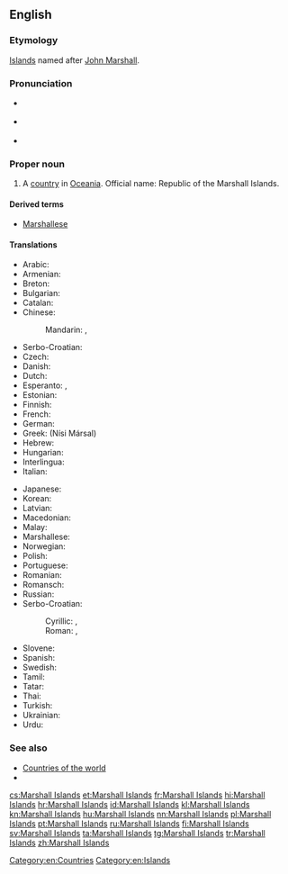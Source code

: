 ==English==

===Etymology===
[[Island]]s named after [[w:John Marshall (British captain)|John Marshall]].

===Pronunciation===
* {{a|UK}} {{IPA|/ˈmɑː.ʃəl ˈai.ləndz/}}
* {{a|US}} {{IPA|/ˈmɑɹ.ʃəl ˈai.ləndz/}}
* {{audio|en-us-Marshall Islands.ogg|Audio (US)}}

===Proper noun===
{{en-proper noun|head=[[Marshall]] [[island|Islands]]}}

# A [[country]] in [[Oceania]]. Official name: Republic of the Marshall Islands.

====Derived terms====
* [[Marshallese]]

====Translations====
{{trans-top|Republic of the Marshall Islands}}
* Arabic: {{t-|ar|جزر مارشال|f|p|tr=juzur marshal}}
* Armenian: {{t-|hy|Մարշալյան Կղզիներ|tr=Marshalyan Kghziner|sc=Armn}}
* Breton: {{t-|br|Inizi Marshall}}
* Bulgarian: {{t-|bg|Маршалови острови|tr=Maršalovi ostrovi|sc=Cyrl}}
* Catalan: {{t+|ca|illes Marshall|f|p}}
* Chinese:
*: Mandarin: {{t-|cmn|馬紹爾群島|sc=Hani}}, {{t-|cmn|马绍尔群岛|tr=Mǎshào'ěr qúndǎo|sc=Hani}}
* Serbo-Croatian: {{t-|sh|Maršalovi Otoci}}
* Czech: {{t+|cs|Marshallovy ostrovy|m|p}}
* Danish: {{t+|da|Marshalløerne}}
* Dutch: {{t+|nl|Marshalleilanden}}
* Esperanto: {{t-|eo|Marŝala Insularo}}, {{t-|eo|Marŝaloj}}
* Estonian: {{t-|et|Marshalli Saared}}
* Finnish: {{t+|fi|Marshallinsaaret}}
* French: {{t+|fr|Îles Marshall|f|p}}
* German: {{t+|de|Marshallinseln}}
* Greek: {{t+|el|Νήσοι Μάρσαλ|m|p}} (Nísi Mársal)
* Hebrew: {{t-|he|איי מרשל|tr=Iyey Marshal|sc=Hebr}}
* Hungarian: {{t-|hu|Marsall-szigetek}}
* Interlingua: {{t-|ia|Insulas Marshall}}
* Italian: {{t-|it|Isole Marshall|f|p}}
{{trans-mid}}
* Japanese: {{t-|ja|マーシャル諸島|tr=Māsharu shotō}}
* Korean: {{t+|ko|마셜 제도|tr=Masyeol jedo}}
* Latvian: {{t-|lv|Maršalo salos}}
* Macedonian: {{t-|mk|Маршалови Острови|m|p|tr=Maršálovi Óstrovi}}
* Malay: {{t-|ms|Kepulauan Marshall}}
* Marshallese: {{t-|mh|Aelōn̄ in M̧ajeļ}}
* Norwegian: {{t-|no|Marshalløyene}}
* Polish: {{t+|pl|Wyspy Marshalla}}
* Portuguese: {{t+|pt|Ilhas Marshall}}
* Romanian: {{t-|ro|Insulele Marshall}}
* Romansch: {{t-|rm|Inslas da Marshall|f|p}}
* Russian: {{t-|ru|Маршалловы острова|m|p|tr=Máršallovy ostrová}}
* Serbo-Croatian:
*: Cyrillic: {{t-|sh|Маршалова Острва|n|p}}, {{t-|sh|Маршалска острва}}
*: Roman: {{t-|sh|Maršalova Ostrva|n|p}}, {{t-|sh|Maršalska ostrva}}
* Slovene: {{t-|sl|Marshallovi otoki}}
* Spanish: {{t+|es|Islas Marshall|f|p}}
* Swedish: {{t+|sv|Marshallöarna}}
* Tamil: {{t-|ta|மார்ஷல் தீவுகள்|tr=mārṣal tīvukaḷ|sc=Taml}}
* Tatar: {{t-|tt|Marshall Utırawları|sc=Cyrl}}
* Thai: {{t-|th|หมู่เกาะมาร์แชล|tr=muko machaen|sc=Thai}}
* Turkish: {{t+|tr|Marshall Adaları}}
* Ukrainian: {{t-|uk|Маршалові острови|tr=Maršalovi ostrovy|sc=Cyrl}}
* Urdu: {{t-|ur|مارشل آئلینڈ|tr=māršl ā’lynḍ|sc=ur-Arab}}
{{trans-bottom}}

===See also===
* [[Appendix:Countries of the world|Countries of the world]]
* {{pedia}}

[[Category:en:Countries]]
[[Category:en:Islands]]

[[cs:Marshall Islands]]
[[et:Marshall Islands]]
[[fr:Marshall Islands]]
[[hi:Marshall Islands]]
[[hr:Marshall Islands]]
[[id:Marshall Islands]]
[[kl:Marshall Islands]]
[[kn:Marshall Islands]]
[[hu:Marshall Islands]]
[[nn:Marshall Islands]]
[[pl:Marshall Islands]]
[[pt:Marshall Islands]]
[[ru:Marshall Islands]]
[[fi:Marshall Islands]]
[[sv:Marshall Islands]]
[[ta:Marshall Islands]]
[[tg:Marshall Islands]]
[[tr:Marshall Islands]]
[[zh:Marshall Islands]]